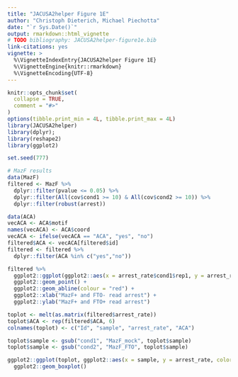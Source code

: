 ```yaml
---
title: "JACUSA2helper Figure 1E"
author: "Christoph Dieterich, Michael Piechotta"
date: "`r Sys.Date()`"
output: rmarkdown::html_vignette
# TODO bibliography: JACUSA2helper-figure1e.bib
link-citations: yes
vignette: >
  %\VignetteIndexEntry{JACUSA2helper Figure 1E}
  %\VignetteEngine{knitr::rmarkdown}
  %\VignetteEncoding{UTF-8}
---
```


```r
knitr::opts_chunk$set(
  collapse = TRUE,
  comment = "#>"
)
options(tibble.print_min = 4L, tibble.print_max = 4L)
library(JACUSA2helper)
library(dplyr);
library(reshape2)
library(ggplot2)

set.seed(777)
```

```r
# MazF results
data(MazF)
filtered <- MazF %>% 
  dplyr::filter(pvalue <= 0.05) %>% 
  dplyr::filter(All(cov$cond1 >= 10) & All(cov$cond2 >= 10)) %>% 
  dplyr::filter(robust(arrest))
```



```r
data(ACA)
vecACA <- ACA$motif
names(vecACA) <- ACA$coord
vecACA <- ifelse(vecACA == "ACA", "yes", "no")
filtered$ACA <- vecACA[filtered$id]
filtered <- filtered %>% 
  dplyr::filter(ACA %in% c("yes","no"))
```



```r
filtered %>%
  ggplot2::ggplot(ggplot2::aes(x = arrest_rate$cond1$rep1, y = arrest_rate$cond2$rep1, color = ACA)) +  
  ggplot2::geom_point() + 
  ggplot2::geom_abline(colour = "red") +
  ggplot2::xlab("MazF+ and FTO- read arrest") + 
  ggplot2::ylab("MazF+ and FTO+ read arrest")
```


```r
toplot <- melt(as.matrix(filtered$arrest_rate))
toplot$ACA <- rep(filtered$ACA, 6)
colnames(toplot) <- c("Id", "sample", "arrest_rate", "ACA")

toplot$sample <- gsub("cond1", "MazF_mock", toplot$sample)
toplot$sample <- gsub("cond2", "MazF_FTO", toplot$sample)

ggplot2::ggplot(toplot, ggplot2::aes(x = sample, y = arrest_rate, color=ACA)) +
  ggplot2::geom_boxplot() 
```
